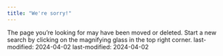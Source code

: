 ```yaml
---
title: "We're sorry!"
---
```


The page you're looking for may have been moved or deleted. Start a new search
by clicking on the magnifying glass in the top right corner. 
last-modified: 2024-04-02
last-modified: 2024-04-02
